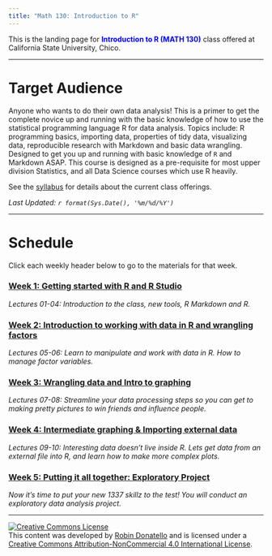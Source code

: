 ```yaml
---
title: "Math 130: Introduction to R"
---
```


This is the landing page for <span style="color:blue">**Introduction to R (MATH 130)**</span> class offered at California State University, Chico. 


----

# Target Audience
Anyone who wants to do their own data analysis! This is a primer to get the complete novice up and running with the basic knowledge of how to use the statistical programming language R for data analysis. Topics include: R programming basics, importing data, properties of tidy data, visualizing data, reproducible research with Markdown and basic data wrangling. Designed to get you up and running with basic knowledge of `R` and Markdown ASAP. This course is designed as a pre-requisite for most upper division Statistics, and all Data Science courses which use R heavily.

See the [syllabus](syllabus.html) for details about the current class offerings.   

_Last Updated: `r format(Sys.Date(), '%m/%d/%Y')` _

--------------------------------

# Schedule


Click each weekly header below to go to the materials for that week. 

### [Week 1: Getting started with R and R Studio](wk1.html){target="_blank"}
_Lectures 01-04: Introduction to the class, new tools, R Markdown and R._

### [Week 2: Introduction to working with data in R and wrangling factors](wk2.html){target="_blank"}
_Lectures 05-06: Learn to manipulate and work with data in R. How to manage factor variables._

### [Week 3: Wrangling data and Intro to graphing ](wk3.html){target="_blank"}
_Lectures 07-08: Streamline your data processing steps so you can get to making pretty pictures to win friends and influence people._

### [Week 4: Intermediate graphing & Importing external data](wk4.html){target="_blank"}
_Lectures 09-10: Interesting data doesn't live inside R. Lets get data from an external file into R, and learn how to make more complex plots._


### [Week 5: Putting it all together: Exploratory Project](wk5.html){target="_blank"}
_Now it's time to put your new 1337 skillz to the test! You will conduct an exploratory data analysis project._



----


<a rel="license" href="http://creativecommons.org/licenses/by-nc/4.0/"><img alt="Creative Commons License" style="border-width:0" src="https://i.creativecommons.org/l/by-nc/4.0/88x31.png" /></a><br />This content was developed by <a href="www.norcalbiostat.com">Robin Donatello</a> and is licensed under a <a rel="license" href="http://creativecommons.org/licenses/by-nc/4.0/">Creative Commons Attribution-NonCommercial 4.0 International License</a>.

